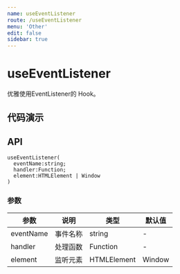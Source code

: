 ```yaml
---
name: useEventListener
route: /useEventListener
menu: 'Other'
edit: false
sidebar: true
---
```


# useEventListener

优雅使用EventListener的 Hook。

## 代码演示

<JackBox jsCode={Demo1CodeJsx} tsCode={Demo1CodeTsx} demoName='使用示例' description='请按下键盘查看效果。'>
  <Demo1 />
</JackBox>

## API

```
useEventListener(
  eventName:string;
  handler:Function;
  element:HTMLElement | Window
)
```


### 参数

| 参数    | 说明     | 类型                   | 默认值 |
|---------|----------|------------------------|--------|
| eventName | 事件名称 | string | -      |
| handler | 处理函数 | Function | -      |
| element | 监听元素 | HTMLElement | Window | window     |


